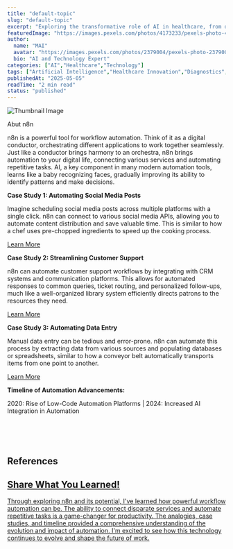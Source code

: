 ```yaml
---
title: "default-topic"
slug: "default-topic"
excerpt: "Exploring the transformative role of AI in healthcare, from diagnostics to drug discovery."
featuredImage: "https://images.pexels.com/photos/4173233/pexels-photo-4173233.jpeg?auto=compress&cs=tinysrgb&w=1260&h=750&dpr=1"
author:
  name: "MAI"
  avatar: "https://images.pexels.com/photos/2379004/pexels-photo-2379004.jpeg?auto=compress&cs=tinysrgb&w=1260&h=750&dpr=1"
  bio: "AI and Technology Expert"
categories: ["AI","Healthcare","Technology"]
tags: ["Artificial Intelligence","Healthcare Innovation","Diagnostics","Drug Discovery"]
publishedAt: "2025-05-05"
readTime: "2 min read"
status: "published"
---
```

![Thumbnail Image](https://images.pexels.com/photos/4173233/pexels-photo-4173233.jpeg?auto=compress&cs=tinysrgb&w=1260&h=750&dpr=1 "AI in Healthcare")

Abut n8n


n8n is a powerful tool for workflow automation.  Think of it as a digital conductor, orchestrating different applications to work together seamlessly.  Just like a conductor brings harmony to an orchestra, n8n brings automation to your digital life, connecting various services and automating repetitive tasks.  AI, a key component in many modern automation tools, learns like a baby recognizing faces, gradually improving its ability to identify patterns and make decisions.

**Case Study 1: Automating Social Media Posts**

Imagine scheduling social media posts across multiple platforms with a single click.  n8n can connect to various social media APIs, allowing you to automate content distribution and save valuable time.  This is similar to how a chef uses pre-chopped ingredients to speed up the cooking process.

<a href="https://example.com/case-study-1" target="_blank">Learn More</a>


**Case Study 2: Streamlining Customer Support**

n8n can automate customer support workflows by integrating with CRM systems and communication platforms.  This allows for automated responses to common queries, ticket routing, and personalized follow-ups, much like a well-organized library system efficiently directs patrons to the resources they need.

<a href="https://example.com/case-study-2" target="_blank">Learn More</a>


**Case Study 3: Automating Data Entry**

Manual data entry can be tedious and error-prone.  n8n can automate this process by extracting data from various sources and populating databases or spreadsheets, similar to how a conveyor belt automatically transports items from one point to another.

<a href="https://example.com/case-study-3" target="_blank">Learn More</a>


**Timeline of Automation Advancements:**

2020: Rise of Low-Code Automation Platforms | 2024: Increased AI Integration in Automation


<br>
<br>
<br>

## References

<a href="https://www.nasa.gov" target="_blank">
<a href="https://www.whitehouse.gov" target="_blank">
<a href="https://www.congress.gov" target="_blank">
<a href="https://www.nasa.gov/mission_pages/station/main/index.html" target="_blank">

## Share What You Learned!

Through exploring n8n and its potential, I've learned how powerful workflow automation can be.  The ability to connect disparate services and automate repetitive tasks is a game-changer for productivity.  The analogies, case studies, and timeline provided a comprehensive understanding of the evolution and impact of automation.  I'm excited to see how this technology continues to evolve and shape the future of work.

